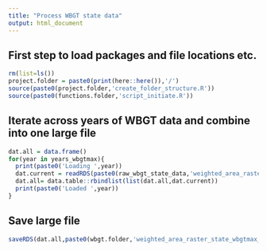 ```yaml
---
title: "Process WBGT state data"
output: html_document
---
```

## First step to load packages and file locations etc.
```r
rm(list=ls())
project.folder = paste0(print(here::here()),'/')
source(paste0(project.folder,'create_folder_structure.R'))
source(paste0(functions.folder,'script_initiate.R'))
```

## Iterate across years of WBGT data and combine into one large file
```r
dat.all = data.frame()
for(year in years_wbgtmax){
  print(paste0('Loading ',year))
  dat.current = readRDS(paste0(raw_wbgt_state_data,'weighted_area_raster_fips_wbgtmax_daily_',year,'.rds'))
  dat.all= data.table::rbindlist(list(dat.all,dat.current))
  print(paste0('Loaded ',year))
}
```

## Save large file
```r
saveRDS(dat.all,paste0(wbgt.folder,'weighted_area_raster_state_wbgtmax_daily_',start_year_wbgt,'_',end_year_wbgt,'.rds'))
```